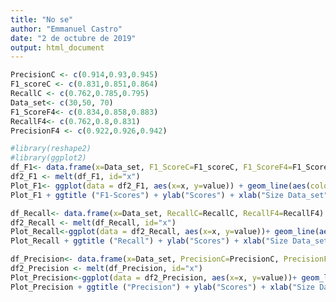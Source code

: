 ---
title: "No se"
author: "Emmanuel Castro"
date: "2 de octubre de 2019"
output: html_document
---
```{r}
PrecisionC <- c(0.914,0.93,0.945)
F1_scoreC <- c(0.831,0.851,0.864)
RecallC <- c(0.762,0.785,0.795)
Data_set<- c(30,50, 70)
F1_ScoreF4<- c(0.834,0.858,0.883)
RecallF4<- c(0.762,0.8,0.831)
PrecisionF4 <- c(0.922,0.926,0.942)
```

```{r}
#library(reshape2)
#library(ggplot2)
df_F1<- data.frame(x=Data_set, F1_ScoreC=F1_scoreC, F1_ScoreF4=F1_ScoreF4)
df2_F1 <- melt(df_F1, id="x")
Plot_F1<- ggplot(data = df2_F1, aes(x=x, y=value)) + geom_line(aes(colour=variable))
Plot_F1 + ggtitle ("F1-Scores") + ylab("Scores") + xlab("Size Data_set")

df_Recall<- data.frame(x=Data_set, RecallC=RecallC, RecallF4=RecallF4)
df2_Recall <- melt(df_Recall, id="x")
Plot_Recall<-ggplot(data = df2_Recall, aes(x=x, y=value))+ geom_line(aes(colour=variable))
Plot_Recall + ggtitle ("Recall") + ylab("Scores") + xlab("Size Data_set")

df_Precision<- data.frame(x=Data_set, PrecisionC=PrecisionC, PrecisionF4=PrecisionF4)
df2_Precision <- melt(df_Precision, id="x")
Plot_Precision<-ggplot(data = df2_Precision, aes(x=x, y=value))+ geom_line(aes(colour=variable))
Plot_Precision + ggtitle ("Precision") + ylab("Scores") + xlab("Size Data_set")

```

